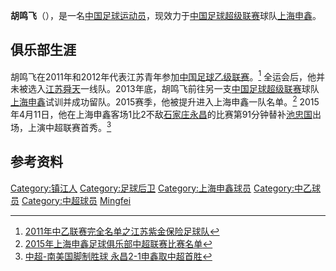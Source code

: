{{Infobox football biography
| name                = 胡鸣飞
| image               = 
| birth_date          = {{birth date and age|1993|2|24}}
| birth_place         = [[中国|中国]][[江苏省|江苏省]][[镇江市|镇江市]]
| height              = {{height|meters=1.82}}
| position            = [[后卫_(足球)|后卫]]
| currentclub         = [[上海申鑫足球俱乐部|上海申鑫]]
| clubnumber          = 2
| youthyears1         = 2014
| youthclubs1         = 江苏青年
| youthclubs1         = [[上海申鑫足球俱乐部|上海申鑫]]
| years1              = 2011–2012
| clubs1              = 江苏青年
| caps1               = 19
| goals1              = 0
| years2              = 2015–
| clubs2              = [[上海申鑫足球俱乐部|上海申鑫]]
| caps2               = 1
| goals2              = 0
| nationalyears1      =
| nationalteam1       = 
| nationalcaps1       = 
| nationalgoals1      = 
| club-update         = 2015年4月15日
| nationalteam-update = 
}}
'''胡鸣飞'''（{{bd|1993年|2月24日|||catIdx=Hu, Mingfei}}），是一名[[中国|中国]][[足球|足球]][[运动员|运动员]]，现效力于[[中国足球超级联赛|中国足球超级联赛]]球队[[上海申鑫足球俱乐部|上海申鑫]]。

==俱乐部生涯==
胡鸣飞在2011年和2012年代表江苏青年参加[[中国足球乙级联赛|中国足球乙级联赛]]。<ref>[http://sports.sohu.com/20110516/n280595202.shtml 2011年中乙联赛完全名单之江苏紫金保险足球队]</ref> 全运会后，他并未被选入[[江苏舜天足球俱乐部|江苏舜天]]一线队。2013年底，胡鸣飞前往另一支[[中国足球超级联赛|中国足球超级联赛]]球队[[上海申鑫足球俱乐部|上海申鑫]]试训并成功留队。2015赛季，他被提升进入上海申鑫一队名单。<ref>[http://sports.sina.com.cn/j/2015-03-05/14077533211.shtml 2015年上海申鑫足球俱乐部中超联赛比赛名单]</ref> 2015年4月11日，他在上海申鑫客场1比2不敌[[石家庄永昌足球俱乐部|石家庄永昌]]的比赛第91分钟替补[[池忠国|池忠国]]出场，上演中超联赛首秀。<ref>[http://sports.sina.com.cn/j/2015-04-11/21277571593.shtml 中超-南美国脚制胜球 永昌2-1申鑫取中超首胜]</ref>

==参考资料==
{{reflist}}

{{2012年中乙分类名单江苏河海大学}}
{{2015年中超分类名单上海申鑫}}
{{2016年中甲分类名单上海申鑫}}
{{2017年中甲分类名单上海申鑫}}

{{DEFAULTSORT:Hu, Mingfei}}
[[Category:镇江人|Category:镇江人]]
[[Category:足球后卫|Category:足球后卫]]
[[Category:上海申鑫球员|Category:上海申鑫球员]]
[[Category:中乙球员|Category:中乙球员]]
[[Category:中超球员|Category:中超球员]]
[[Category:胡姓|Mingfei]]